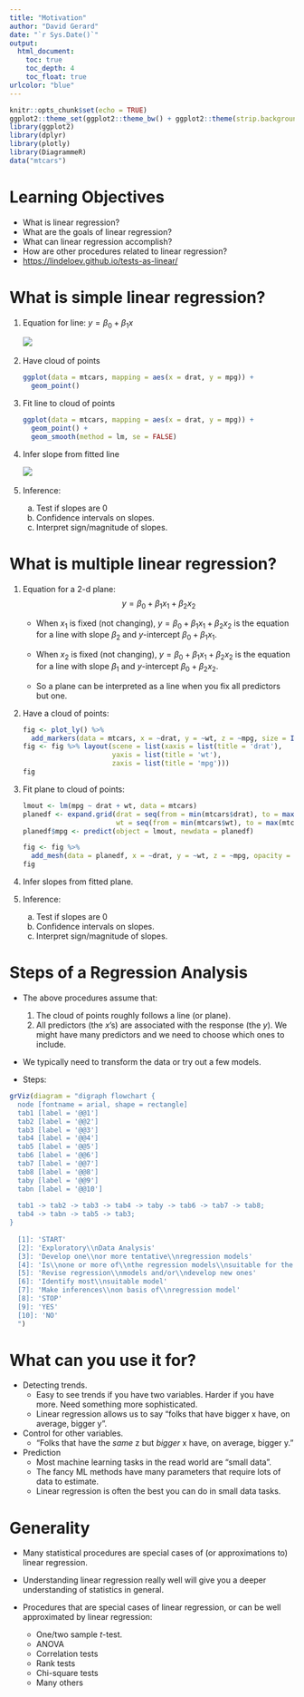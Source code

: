 ```yaml
---
title: "Motivation"
author: "David Gerard"
date: "`r Sys.Date()`"
output:  
  html_document:
    toc: true
    toc_depth: 4
    toc_float: true
urlcolor: "blue"
---
```


```r
knitr::opts_chunk$set(echo = TRUE)
ggplot2::theme_set(ggplot2::theme_bw() + ggplot2::theme(strip.background = ggplot2::element_rect(fill = "white")))
library(ggplot2)
library(dplyr)
library(plotly)
library(DiagrammeR)
data("mtcars")
```

# Learning Objectives

- What is linear regression?
- What are the goals of linear regression?
- What can linear regression accomplish?
- How are other procedures related to linear regression?
- <https://lindeloev.github.io/tests-as-linear/>

# What is simple linear regression?

1. Equation for line: $y = \beta_0 + \beta_1 x$

    ![](./figs/line_review.png)\ 

2. Have cloud of points

    ```r
    ggplot(data = mtcars, mapping = aes(x = drat, y = mpg)) +
      geom_point()
    ```
    
3. Fit line to cloud of points

    ```r
    ggplot(data = mtcars, mapping = aes(x = drat, y = mpg)) +
      geom_point() +
      geom_smooth(method = lm, se = FALSE)
    ```
    
4. Infer slope from fitted line

    ![](./figs/infer_line.png)\ 
    
5. Inference:
    a. Test if slopes are 0
    b. Confidence intervals on slopes.
    c. Interpret sign/magnitude of slopes.
    
# What is multiple linear regression?

1. Equation for a 2-d plane:
    $$
    y = \beta_0 + \beta_1 x_1 + \beta_2 x_2
    $$

    - When $x_1$ is fixed (not changing), $y = \beta_0 + \beta_1 x_1 + \beta_2 x_2$ is the equation for a line with slope $\beta_2$ and $y$-intercept $\beta_0 + \beta_1 x_1$.
    
    - When $x_2$ is fixed (not changing), $y = \beta_0 + \beta_1 x_1 + \beta_2 x_2$ is the equation for a line with slope $\beta_1$ and $y$-intercept $\beta_0 + \beta_2 x_2$.
    
    - So a plane can be interpreted as a line when you fix all predictors but one.

2. Have a cloud of points:

    ```r
    fig <- plot_ly() %>%
      add_markers(data = mtcars, x = ~drat, y = ~wt, z = ~mpg, size = I(20))
    fig <- fig %>% layout(scene = list(xaxis = list(title = 'drat'),
                          yaxis = list(title = 'wt'),
                          zaxis = list(title = 'mpg')))
    fig
    ```

3. Fit plane to cloud of points:
    
    ```r
    lmout <- lm(mpg ~ drat + wt, data = mtcars)
    planedf <- expand.grid(drat = seq(from = min(mtcars$drat), to = max(mtcars$drat), length.out = 5),
                           wt = seq(from = min(mtcars$wt), to = max(mtcars$wt), length.out = 5))
    planedf$mpg <- predict(object = lmout, newdata = planedf)
    
    fig <- fig %>%
      add_mesh(data = planedf, x = ~drat, y = ~wt, z = ~mpg, opacity = 0.3)
    fig
    ```

4. Infer slopes from fitted plane.

5. Inference:
    a. Test if slopes are 0
    b. Confidence intervals on slopes.
    c. Interpret sign/magnitude of slopes.
    
# Steps of a Regression Analysis

- The above procedures assume that:
    1. The cloud of points roughly follows a line (or plane).
    2. All predictors (the $x$'s) are associated with the response (the $y$). We might have many predictors and we need to choose which ones to include.

- We typically need to transform the data or try out a few models. 

- Steps:

```r
grViz(diagram = "digraph flowchart {
  node [fontname = arial, shape = rectangle]
  tab1 [label = '@@1']
  tab2 [label = '@@2']
  tab3 [label = '@@3']
  tab4 [label = '@@4']
  tab5 [label = '@@5']
  tab6 [label = '@@6']
  tab7 [label = '@@7']
  tab8 [label = '@@8']
  taby [label = '@@9']
  tabn [label = '@@10']
  
  tab1 -> tab2 -> tab3 -> tab4 -> taby -> tab6 -> tab7 -> tab8;
  tab4 -> tabn -> tab5 -> tab3;
}
  
  [1]: 'START'
  [2]: 'Exploratory\\nData Analysis'
  [3]: 'Develop one\\nor more tentative\\nregression models'
  [4]: 'Is\\none or more of\\nthe regression models\\nsuitable for the data\\nat hand?'
  [5]: 'Revise regression\\nmodels and/or\\ndevelop new ones'
  [6]: 'Identify most\\nsuitable model'
  [7]: 'Make inferences\\non basis of\\nregression model'
  [8]: 'STOP'
  [9]: 'YES'
  [10]: 'NO'
  ")
```


# What can you use it for?

- Detecting trends.
    - Easy to see trends if you have two variables. Harder if you have more. Need something more sophisticated.
    - Linear regression allows us to say "folks that have bigger x have, on average, bigger y".

- Control for other variables. 
    - "Folks that have the *same* z but *bigger* x have, on average, bigger y."
    
- Prediction
    - Most machine learning tasks in the read world are "small data".
    - The fancy ML methods have many parameters that require lots of data to estimate.
    - Linear regression is often the best you can do in small data tasks.

# Generality

- Many statistical procedures are special cases of (or approximations to) linear regression.

- Understanding linear regression really well will give you a deeper understanding of statistics in general.

- Procedures that are special cases of linear regression, or can be well approximated by linear regression:
    - One/two sample $t$-test.
    - ANOVA
    - Correlation tests
    - Rank tests
    - Chi-square tests
    - Many others
